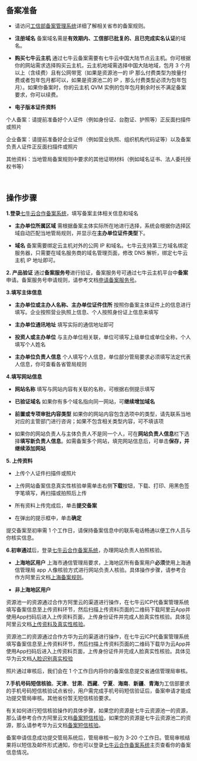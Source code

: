## **备案准备**

- 请访问[工信部备案管理系统](http://beian.miit.gov.cn/state/outPortal/loginPortal.action)详细了解相关省市的备案规则。

- **注册域名** 备案域名需是**有效期内、工信部已批复的、且已完成实名认证**的域名。
    
- **购买七牛云主机** 通过七牛云备案需要有七牛云中国大陆节点云主机。你可根据你的网站需求选择购买云主机，云主机地域需选择中国大陆地域，包月 3 个月以上（含续费）且有公网带宽（如果是资源池一的 IP 那么付费类型为按量付费或者包年包月都可以，如果是资源池二的 IP ，那么付费类型必须为包年包月）。如果你备案时，你的云主机 QVM 实例的包年包月剩余时长不满足备案要求，你可以续费。
    
- **电子版本证件资料** 

 个人备案：请提前准备好个人证件（例如身份证、台胞证、护照等）正反面扫描件或照片

 企业备案：请提前准备好企业证件（例如营业执照、组织机构代码证等）以及备案负责人证件正反面扫描件或照片
 
 其他资料：当地管局备案规则中要求的其他证明材料（例如域名证书、法人委托授权书等）
 
<br>
 
## **操作步骤**

**1.登录**[七牛云合作备案系统](https://portal.qiniu.com/qvm/beian)，填写备案主体相关信息和域名

- **主办单位所属区域** 需根据备案主体实际所在地进行选择，系统会根据你选择区域自动匹配当地管局规则，并显示在**主办单位证件类型**下。 

- **域名** 备案需要绑定云主机对外的公网 IP 和域名。七牛云支持第三方域名绑定服务器，只需要在域名服务商的域名管理页面，修改 DNS 解析，绑定七牛云主机 IP 地址即可。

**2. 产品验证** 通过**备案服务号**进行验证，备案服务号可通过七牛云主机平台中**备案**申请。备案服务号申请规则，请参考文档[申请备案服务号](/qvm/manual/qvm-registration-number)。

**3.填写主体信息**

- **主办单位或主办人名称、主办单位证件住所** 按照你备案主体证件上的信息进行填写。企业按照营业执照上信息、个人按照身份证上信息来填写

- **主办单位通讯地址** 填写实际的通信地址即可

- **投资人或主办单位** 与主办单位相关联，单位可填写上级单位或单位全称，个人填写个人姓名

- **主办单位负责人信息** 个人填写个人信息，单位部分管局要求必须填写法定代表人信息，你可查看各省管局规则

**4.填写网站信息**

- **网站名称** 填写与网站内容有关联的名称，可根据右侧提示填写

- **已验证域名** 如果你有多个域名指向同一网站，可**继续增加域名**

- **前置或专项审批内容类型** 如果你的网站内容包含选项中的类型，请先联系当地对应的主管部门进行咨询；如果不包含相关类型内容，可不填该项

- 如果你的网站负责人与主体负责人不是同一个人，可在**网站负责人信息**栏下选择**填写新负责人信息**。如需备案多个网站，填完网站信息后，可单击**保存，并继续添加网站**

**5. 上传资料**

- 上传个人证件扫描件或照片

- 上传网站备案信息真实性核验单需单击右侧**下载**按钮，下载、打印、用黑色签字笔填写，再扫描或拍照后上传

- 所有资料上传完成后，单击**提交备案**

- 在弹出的提示框中，单击**确定**

提交备案至初审需 1 个工作日，请保持备案信息中的联系电话畅通以便工作人员与你核实信息。

**6.初审通过**后，登录[七牛云合作备案系统](https://portal.qiniu.com/qvm/beian)，办理网站负责人拍照核验。

- **上海地区用户** 上海市通信管理局要求，上海地区所有备案用户**必须**使用上海通信管理局 app 人像核验方式进行网站负责人核验。具体操作步骤，请参考合作方阿里云文档[上海备案规则](https://help.aliyun.com/knowledge_detail/50263.html?spm=a2c4g.11186623.2.6.65e135b55b9OSN)。

- **非上海地区用户** 

资源池一的资源通过合作方阿里云的渠道进行操作，在七牛云ICP代备案管理系统填写备案信息至上传资料环节，然后扫描上传资料页面的二维码下载阿里云App并使用App扫码后进入上传资料页面，上传身份证件并完成人脸真实性核验。具体见阿里云文档[上传资料及真实性核验](https://help.aliyun.com/knowledge_detail/51226.html?spm=a2c4g.11186623.6.644.2bf567ddyM5hPY)。

资源池二的资源通过合作方华为云的渠道进行操作，在七牛云ICP代备案管理系统填写备案信息至上传资料环节，然后扫描上传资料页面的二维码下载华为云App并使用App扫码后进入上传资料页面，上传身份证件并完成人脸真实性核验。具体见华为云文档[人脸识别真实校验](https://support.huaweicloud.com/pi-icp/icp_03_0005.html)
    
照片通过审核后，我们会在 1 个工作日内将你的备案信息提交省通信管理局审核。

**7.手机号码短信核验**。**天津**、**甘肃**、**西藏**、**宁夏**、**海南**、**新疆**、**青海**为工信部要求的手机号码短信核验试点省份，用户需完成手机号码短信验证后，备案申请才能成功提交管局审核。其他省份暂无短信核验要求。

有关如何进行短信核验操作的具体步骤，如果您的资源是七牛云资源池一的资源，那么请参考合作方阿里云文档[备案短信核验](https://help.aliyun.com/document_detail/63826.html?spm=a2c4g.11186623.2.22.c9vTZQ)，如果您的资源是七牛云资源池二的资源，那么请参考华为云文档[备案短信核验](https://support.huaweicloud.com/pi-icp/icp_03_0011.html)。

备案申请信息成功提交管局系统后，管局审核一般为 3-20 个工作日。管局审核结果将以短信及邮件形式通知，你也可以登录[七牛云合作备案系统](https://portal.qiniu.com/qvm/beian)主页查看你的备案信息情况。


